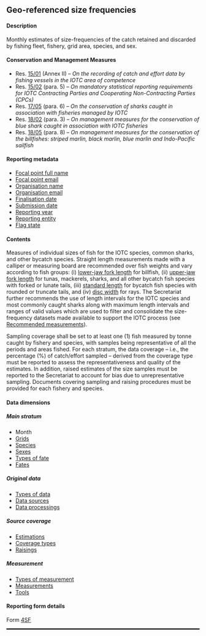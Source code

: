 ## Geo-referenced size frequencies {#SFdataset}

#### Description

Monthly estimates of size-frequencies of the catch retained and discarded by fishing fleet, fishery, grid area, species, and sex.

#### Conservation and Management Measures

- Res. [15/01](https://www.iotc.org/cmm/resolution-1501-recording-catch-and-effort-data-fishing-vessels-iotc-area-competence) (Annex II) -- _On the recording of catch and effort data by fishing vessels in the IOTC area of competence_
- Res. [15/02](https://www.iotc.org/cmm/resolution-1502-mandatory-statistical-reporting-requirements-iotc-contracting-parties-and) (para. 5) -- _On mandatory statistical reporting requirements for IOTC Contracting Parties and Cooperating Non-Contracting Parties (CPCs)_
- Res. [17/05](https://www.iotc.org/cmm/resolution-1705-conservation-sharks-caught-association-fisheries-managed-iotc) (para. 6) -- _On the conservation of sharks caught in association with fisheries managed by IOTC_
- Res. [18/02](https://iotc.org/cmm/resolution-1802-management-measures-conservation-blue-shark-caught-association-iotc-fisheries) (para. 3) -- _On management measures for the conservation of blue shark caught in association with IOTC fisheries_
- Res. [18/05](https://www.iotc.org/cmm/resolution-1805-management-measures-conservation-billfishes-striped-marlin-black-marlin-blue) (para. 8) -- _On management measures for the conservation of the billfishes: striped marlin, black marlin, blue marlin and Indo-Pacific sailfish_

#### Reporting metadata

- [Focal point full name](#fcname)
- [Focal point email](#fcemail)
- [Organisation name](#orgname)
- [Organisation email](#orgemail)
- [Finalisation date](#findate)
- [Submission date](#subdate)
- [Reporting year](#repyear)
- [Reporting entity](#repentity)
- [Flag state](#repflagstate)

#### Contents

Measures of individual sizes of fish for the IOTC species, common sharks, and other bycatch species. Straight length measurements made with a calliper or measuring board are recommended over fish weights and vary according to fish groups: (i) [lower-jaw fork length](#lj) for billfish, (ii) [upper-jaw fork length](#uj) for tunas, mackerels, sharks, and all other bycatch fish species with forked or lunate tails, (iii) [standard length](#sl) for bycatch fish species with rounded or truncate tails, and (iv) [disc width](#dw) for rays. The Secretariat further recommends the use of length intervals for the IOTC species and most commonly caught sharks along with maximum length intervals and ranges of valid values which are used to filter and consolidate the size-frequency datasets made available to support the IOTC process (see [Recommended measurements](../domain/biological/#morphometricsRecommended)).

Sampling coverage shall be set to at least one (1) fish measured by tonne caught by fishery and species, with samples being representative of all the periods and areas fished. For each stratum, the data coverage -- i.e., the percentage (%) of catch/effort sampled -- derived from the coverage type must be reported to assess the representativeness and quality of the estimates. In addition, raised estimates of the size samples must be reported to the Secretariat to account for bias due to unrepresentative sampling. Documents covering sampling and raising procedures must be provided for each fishery and species.

#### Data dimensions

##### Main stratum

- Month
- [Grids](../domain/admin/#IOTCgridsCESF)
- [Species](../domain/biological/#allSpecies)
- [Sexes](..domain/biological/#sex)
- [Types of fate](../domain/biological/#typesOfFate)
- [Fates](../domain/biological/#fates)

##### Original data

- [Types of data](../domain/data/#types)
- [Data sources](../domain/data/#sourcesSF)
- [Data processings](../domain/data/#processingsSF)

##### Source coverage

- [Estimations](../domain/data/#estimations)
- [Coverage types](../domain/data/#coverageTypes)
- [Raisings](../domain/data/#raisings)

##### Measurement

- [Types of measurement](../domain/biological/#typesOfMeasurement)
- [Measurements](../domain/biological/#allMeasurementTypes)
- [Tools](../domain/biological/#allMeasurementTools)

#### Reporting form details

Form [4SF](../forms/#Form_4SF)

<hr style="border:1.5px solid black">
